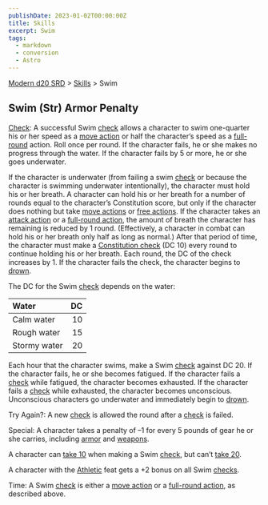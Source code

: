 ```yaml
---
publishDate: 2023-01-02T00:00:00Z
title: Skills
excerpt: Swim
tags:
  - markdown
  - conversion
  - Astro
---
```


[Modern d20 SRD](/#modernD20) > [Skills](modern-d20-srd-skills-index) > Swim

## Swim (Str) Armor Penalty

[Check](modern-d20-srd-skills-skill-basics-php#skill-check-index): A successful Swim [check](modern-d20-srd-skills-skill-basics-php#skill-check-index) allows a character to swim one-quarter his or her speed as a [move action](modern-d20-srd-combat-move-actions) or half the character’s speed as a [full-round](modern-d20-srd-combat-full-round-actions) action. Roll once per round. If the character fails, he or she makes no progress through the water. If the character fails by 5 or more, he or she goes underwater.

If the character is underwater (from failing a swim [check](modern-d20-srd-skills-skill-basics-php#skill-check-index) or because the character is swimming underwater intentionally), the character must hold his or her breath. A character can hold his or her breath for a number of rounds equal to the character’s Constitution score, but only if the character does nothing but take [move actions](modern-d20-srd-combat-move-actions) or [free actions](modern-d20-srd-combat-action-types). If the character takes an [attack action](modern-d20-srd-combat-attack-actions) or a [full-round action](modern-d20-srd-combat-full-round-actions), the amount of breath the character has remaining is reduced by 1 round. (Effectively, a character in combat can hold his or her breath only half as long as normal.) After that period of time, the character must make a [Constitution check](modern-d20-srd-basics-ability-scores) (DC 10) every round to continue holding his or her breath. Each round, the DC of the check increases by 1. If the character fails the check, the character begins to [drown](modern-d20-srd-environment-hazards-suffocation-drowning).

The DC for the Swim [check](modern-d20-srd-skills-skill-basics-php#skill-check-index) depends on the water:

| Water        |  DC |
| :----------- | --: |
| Calm water   |  10 |
| Rough water  |  15 |
| Stormy water |  20 |

Each hour that the character swims, make a Swim [check](modern-d20-srd-skills-skill-basics-php#skill-check-index) against DC 20. If the character fails, he or she becomes fatigued. If the character fails a [check](modern-d20-srd-skills-skill-basics-php#skill-check-index) while fatigued, the character becomes exhausted. If the character fails a [check](modern-d20-srd-skills-skill-basics-php#skill-check-index) while exhausted, the character becomes unconscious. Unconscious characters go underwater and immediately begin to [drown](modern-d20-srd-environment-hazards-suffocation-drowning).

Try Again?: A new [check](modern-d20-srd-skills-skill-basics-php#skill-check-index) is allowed the round after a [check](modern-d20-srd-skills-skill-basics-php#skill-check-index) is failed.

Special: A character takes a penalty of –1 for every 5 pounds of gear he or she carries, including [armor](modern-d20-srd-equipment-armor-general) and [weapons](modern-d20-srd-equipment-equipment-weapons).

A character can [take 10](modern-d20-srd-skills-skill-basics-php#take10-index) when making a Swim [check](modern-d20-srd-skills-skill-basics-php#skill-check-index), but can’t [take 20](modern-d20-srd-skills-skill-basics-php#take20-index).

A character with the [Athletic](modern-d20-srd-feats-athletic) feat gets a +2 bonus on all Swim [checks](modern-d20-srd-skills-skill-basics-php#skill-check-index).

Time: A Swim [check](modern-d20-srd-skills-skill-basics-php#skill-check-index) is either a [move action](modern-d20-srd-combat-move-actions) or a [full-round action](modern-d20-srd-combat-full-round-actions), as described above.

